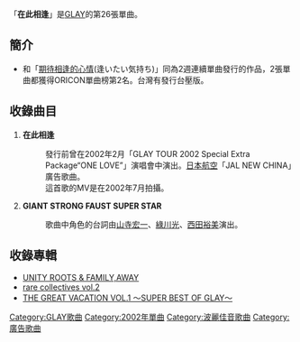 {{Infobox Single 
| Name           = 在此相逢(またここであいましょう)
| Artist         = GLAY
| Album          = [[UNITY_ROOTS_&_FAMILY,AWAY|UNITY ROOTS & FAMILY,AWAY]]
| A-side         = 
| B-side         = GIANT STRONG FAUST SUPER STAR
| Released       = 2002年7月24日
| Format         = 
| Recorded       = 
| Genre          = [[搖滾樂|搖滾樂]]<br />[[J-POP|J-POP]]
| Length         = 
| Label          = [[PONY_CANYON|PONY CANYON]]
| Writer         = 
| Producer       = [[佐久間正英|佐久間正英]]
| Certification  =黃金（[[日本唱片業協會|日本唱片業協會]]）
| Chart position =當週排行第2名（[[ORICON|ORICON]]）
| Last single    = [[Way_of_Difference|Way of Difference]]<br/> （2002年）
| This single    = '''在此相逢(またここであいましょう)'''<br/> （2002年）
| Next single    = [[期待相逢的心情|期待相逢的心情]]( 逢いたい気持ち)<br/>（2002年）
}}

「'''在此相逢'''」是[[GLAY|GLAY]]的第26張單曲。

== 簡介 ==
*和「[[期待相逢的心情|期待相逢的心情]](逢いたい気持ち)」同為2週連續單曲發行的作品，2張單曲都獲得ORICON單曲榜第2名。台灣有發行台壓版。

== 收錄曲目 ==
#'''在此相逢'''
#:發行前曾在2002年2月「GLAY TOUR 2002 Special Extra Package“ONE LOVE”」演唱會中演出。[[日本航空|日本航空]]「JAL NEW CHINA」廣告歌曲。
#:這首歌的MV是在2002年7月拍攝。
#'''GIANT STRONG FAUST SUPER STAR'''
#:歌曲中角色的台詞由[[山寺宏一|山寺宏一]]、[[綠川光|綠川光]]、[[西田裕美|西田裕美]]演出。

== 收錄專輯 ==
*[[UNITY_ROOTS_&_FAMILY,AWAY|UNITY ROOTS & FAMILY,AWAY]]
*[[rare_collectives_vol.2|rare collectives vol.2]]
*[[THE_GREAT_VACATION_VOL.1_〜SUPER_BEST_OF_GLAY〜|THE GREAT VACATION VOL.1 〜SUPER BEST OF GLAY〜]] 

{{GLAY}}

[[Category:GLAY歌曲|Category:GLAY歌曲]]
[[Category:2002年單曲|Category:2002年單曲]]
[[Category:波麗佳音歌曲|Category:波麗佳音歌曲]]
[[Category:廣告歌曲|Category:廣告歌曲]]
